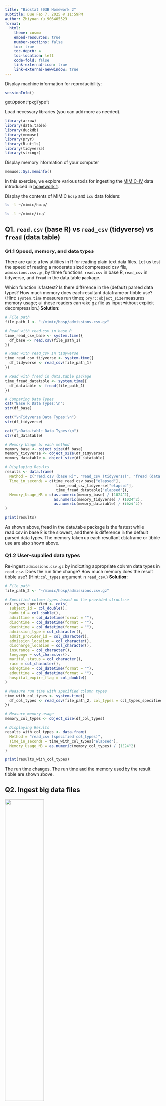 ```yaml
---
title: "Biostat 203B Homework 2"
subtitle: Due Feb 7, 2025 @ 11:59PM
author: Zhiyuan Yu 906405523
format:
  html:
    theme: cosmo
    embed-resources: true
    number-sections: false
    toc: true
    toc-depth: 4
    toc-location: left
    code-fold: false
    link-external-icon: true
    link-external-newwindow: true
---
```


Display machine information for reproducibility:

```r
sessionInfo()
```

getOption("pkgType")

Load necessary libraries (you can add more as needed).

```r
library(arrow)
library(data.table)
library(duckdb)
library(memuse)
library(pryr)
library(R.utils)
library(tidyverse)
library(stringr)
```

Display memory information of your computer

```r
memuse::Sys.meminfo()
```

In this exercise, we explore various tools for ingesting the [MIMIC-IV](https://physionet.org/content/mimiciv/3.1/) data introduced in [homework 1](https://ucla-biostat-203b.github.io/2025winter/hw/hw1/hw1.html).

Display the contents of MIMIC `hosp` and `icu` data folders:

```bash
ls -l ~/mimic/hosp/
```

```bash
ls -l ~/mimic/icu/
```

## Q1. `read.csv` (base R) vs `read_csv` (tidyverse) vs `fread` (data.table)

### Q1.1 Speed, memory, and data types

There are quite a few utilities in R for reading plain text data files. Let us test the speed of reading a moderate sized compressed csv file, `admissions.csv.gz`, by three functions: `read.csv` in base R, `read_csv` in tidyverse, and `fread` in the data.table package.

Which function is fastest? Is there difference in the (default) parsed data types? How much memory does each resultant dataframe or tibble use? (Hint: `system.time` measures run times; `pryr::object_size` measures memory usage; all these readers can take gz file as input without explicit decompression.) 
**Solution:**
```r
# File path
file_path_1 <- "~/mimic/hosp/admissions.csv.gz"

# Read with read.csv in base R
time_read_csv_base <- system.time({
  df_base <- read.csv(file_path_1)
})

# Read with read_csv in tidyverse 
time_read_csv_tidyverse <- system.time({
  df_tidyverse <- read_csv(file_path_1)
})

# Read with fread in data.table package
time_fread_datatable <- system.time({
  df_datatable <- fread(file_path_1)
})

# Comparing Data Types
cat("Base R Data Types:\n")
str(df_base)

cat("\nTidyverse Data Types:\n")
str(df_tidyverse)

cat("\nData.table Data Types:\n")
str(df_datatable)

# Memory Usage by each method
memory_base <- object_size(df_base)
memory_tidyverse <- object_size(df_tidyverse)
memory_datatable <- object_size(df_datatable)

# Displaying Results
results <- data.frame(
  Method = c("read.csv (base R)", "read_csv (tidyverse)", "fread (data.table)"),
  Time_in_seconds = c(time_read_csv_base["elapsed"], 
                       time_read_csv_tidyverse["elapsed"], 
                       time_fread_datatable["elapsed"]),
  Memory_Usage_MB = c(as.numeric(memory_base) / (1024^2),
                      as.numeric(memory_tidyverse) / (1024^2),
                      as.numeric(memory_datatable) / (1024^2))
)

print(results)
```
As shown above, fread in the data.table package is the fastest while read.csv in base R is the slowest, and there is difference in the default parsed data types. The memory taken up each resultant dataframe or tibble use are also shown above.

### Q1.2 User-supplied data types

Re-ingest `admissions.csv.gz` by indicating appropriate column data types in `read_csv`. Does the run time change? How much memory does the result tibble use? (Hint: `col_types` argument in `read_csv`.) 
**Solution:**
```r
# File path
file_path_2 <- "~/mimic/hosp/admissions.csv.gz"

# Specified column types based on the provided structure
col_types_specified <- cols(
  subject_id = col_double(),
  hadm_id = col_double(),
  admittime = col_datetime(format = ""),
  dischtime = col_datetime(format = ""),
  deathtime = col_datetime(format = ""),
  admission_type = col_character(),
  admit_provider_id = col_character(),
  admission_location = col_character(),
  discharge_location = col_character(),
  insurance = col_character(),
  language = col_character(),
  marital_status = col_character(),
  race = col_character(),
  edregtime = col_datetime(format = ""),
  edouttime = col_datetime(format = ""),
  hospital_expire_flag = col_double()
)

# Measure run time with specified column types
time_with_col_types <- system.time({
  df_col_types <- read_csv(file_path_2, col_types = col_types_specified)
})

# Measure memory usage
memory_col_types <- object_size(df_col_types)

# Displaying Results
results_with_col_types <- data.frame(
  Method = "read_csv (specified col_types)",
  Time_in_seconds = time_with_col_types["elapsed"],
  Memory_Usage_MB = as.numeric(memory_col_types) / (1024^2)
)

print(results_with_col_types)
```
The run time changes. The run time and the memory used by the result tibble are shown above.

## Q2. Ingest big data files

<p align="center">

<img src="./bigfile.png" width="50%"/>

</p>

Let us focus on a bigger file, `labevents.csv.gz`, which is about 130x bigger than `admissions.csv.gz`.

```bash
ls -l ~/mimic/hosp/labevents.csv.gz
```

Display the first 10 lines of this file.

```bash
zcat < ~/mimic/hosp/labevents.csv.gz | head -10
```

### Q2.1 Ingest `labevents.csv.gz` by `read_csv`

<p align="center">

<img src="./readr_logo.png" width="20%"/>

</p>

Try to ingest `labevents.csv.gz` using `read_csv`. What happens? If it takes more than 3 minutes on your computer, then abort the program and report your findings.
**Solution:**
```r
#| eval: false
# Set a timer to monitor the performance
start_time <- Sys.time()

# Use tryCatch to handle interruptions
result <- tryCatch({
  df_readr <- read_csv("~/mimic/hosp/labevents.csv.gz")
  end_time <- Sys.time()
  
  # Calculate duration
  duration <- as.numeric(difftime(end_time, start_time, units = "secs"))
  
  cat("Ingestion completed in", duration, "seconds.\n")
  cat("Data dimensions:", dim(df_readr), "\n")
  
  return(df_readr)
}, error = function(e) {
  cat("An error occurred:", e$message, "\n")
  return(NULL)
})
```
My system did not finish the process of ingestion in 3 minutes because my laptop does not have enough memory (RAM) to ingest the large labevents.cvs file.

### Q2.2 Ingest selected columns of `labevents.csv.gz` by `read_csv`

Try to ingest only columns `subject_id`, `itemid`, `charttime`, and `valuenum` in `labevents.csv.gz` using `read_csv`. Does this solve the ingestion issue? (Hint: `col_select` argument in `read_csv`.)
**Solution:**
```r
#| eval: false
# Measure the time for ingestion
start_time <- Sys.time()

# Use tryCatch to handle any potential errors
result <- tryCatch({
  # Ingest only selected columns
  df_selected <- read_csv(
    "~/mimic/hosp/labevents.csv.gz",
    col_select = c(subject_id, itemid, charttime, valuenum)
  )
  
  end_time <- Sys.time()
  
  # Calculate duration
  duration <- as.numeric(difftime(end_time, start_time, units = "secs"))
  
  # Display performance and data information
  cat("Ingestion completed in", duration, "seconds.\n")
  cat("Data dimensions:", dim(df_selected), "\n")
  
  return(df_selected)
}, error = function(e) {
  cat("An error occurred:", e$message, "\n")
  return(NULL)
})
```
My program is forced to terminate again since my laptop still does not have enough RAM to ingest the data even just trying to ingest some specific columns.

### Q2.3 Ingest a subset of `labevents.csv.gz`

<p align="center">

<img src="./linux_logo.png" width="20%"/>

</p>

Our first strategy to handle this big data file is to make a subset of the `labevents` data. Read the [MIMIC documentation](https://mimic.mit.edu/docs/iv/modules/hosp/labevents/) for the content in data file `labevents.csv`.

In later exercises, we will only be interested in the following lab items: creatinine (50912), potassium (50971), sodium (50983), chloride (50902), bicarbonate (50882), hematocrit (51221), white blood cell count (51301), and glucose (50931) and the following columns: `subject_id`, `itemid`, `charttime`, `valuenum`. Write a Bash command to extract these columns and rows from `labevents.csv.gz` and save the result to a new file `labevents_filtered.csv.gz` in the current working directory. (Hint: Use `zcat <` to pipe the output of `labevents.csv.gz` to `awk` and then to `gzip` to compress the output. Do **not** put `labevents_filtered.csv.gz` in Git! To save render time, you can put `#| eval: false` at the beginning of this code chunk. TA will change it to `#| eval: true` before rendering your qmd file.)
**Solution:** 
```bash
#| eval: false
# Show the headers
zcat ~/mimic/hosp/labevents.csv.gz | head -n 1

# Extract the wanted columns and rows and put them into a new file
zcat < ~/mimic/hosp/labevents.csv.gz |
  awk -F, 'BEGIN {OFS=","; print "subject_id,itemid,charttime,valuenum"}
  NR==1 {next}
  ($5 == 50912 || $5 == 50971 || $5 == 50983 || $5 == 50902 ||
   $5 == 50882 || $5 == 51221 || $5 == 51301 || $5 == 50931) {
    print $2, $5, $7, $10
  }' |
  gzip > labevents_filtered.csv.gz
```
The file is created

Display the first 10 lines of the new file `labevents_filtered.csv.gz`. How many lines are in this new file, excluding the header? How long does it take `read_csv` to ingest `labevents_filtered.csv.gz`?

**Solution:**
Display the first 10 lines of the new file excluding header:
```bash
zcat labevents_filtered.csv.gz | head -n 10
```
Count the lines in the new file:
```bash
zcat labevents_filtered.csv.gz | tail -n +2 | wc -l
```
Measure the time it takes `read_csv` to ingest the new file:
```bash
time Rscript -e "read.csv('labevents_filtered.csv.gz')" > /dev/null 2>&1
```

### Q2.4 Ingest `labevents.csv` by Apache Arrow

<p align="center">

<img src="./arrow_logo.png" width="30%"/>

</p>

Our second strategy is to use [Apache Arrow](https://arrow.apache.org/) for larger-than-memory data analytics. Unfortunately Arrow does not work with gz files directly. First decompress `labevents.csv.gz` to `labevents.csv` and put it in the current working directory (do not add it in git!). To save render time, put `#| eval: false` at the beginning of this code chunk. TA will change it to `#| eval: true` when rendering your qmd file.

Then use [`arrow::open_dataset`](https://arrow.apache.org/docs/r/reference/open_dataset.html) to ingest `labevents.csv`, select columns, and filter `itemid` as in Q2.3. How long does the ingest+select+filter process take? Display the number of rows and the first 10 rows of the result tibble, and make sure they match those in Q2.3. (Hint: use `dplyr` verbs for selecting columns and filtering rows.)

Write a few sentences to explain what is Apache Arrow. Imagine you want to explain it to a layman in an elevator.
**Solution:**
First, unzip the labevents.csv.gz file
```bash
#| eval: false
gunzip -k ~/mimic/hosp/labevents.csv.gz
```
Measure the time for ingest + select + filter
```r
time_arrow <- system.time({
  dataset <- arrow::open_dataset("~/mimic/hosp/labevents.csv", format = "csv")
  
  result_tibble <- dataset %>%
    select(subject_id, itemid, charttime, valuenum ) %>%
    filter(itemid %in% c(50912, 50971, 50983, 50902, 50882, 51221, 
                         51301, 50931)) %>%
    collect()
})

print(time_arrow)
```
Then, count the number of rows:
```r
cat("Number of Rows:", nrow(result_tibble), "\n")
```
Lastly, show the first 10 rows:
```r
print(head(result_tibble, 10))
```
Apache Arrow is a method to move and process large amounts of data within a short time. Imagine you bought a large bag of rice from Costco and trying to pour it into a bucket. For most of the time, if you are not strong enough to carry the bag, you would use a small rice cup to shovel the rice cup by cup to the bucket, which could take a long time. Apache Arrow is the method that lets you move the entire bag of rice at once and pour it into the rice bucket, which is more time efficient. It stores data in a format that different tools and programs can understand instantly, making data analysis much faster, especially when dealing with big files that don’t even fit into your computer’s memory.

### Q2.5 Compress `labevents.csv` to Parquet format and ingest/select/filter

<p align="center">

<img src="./parquet_logo.png" width="30%"/>

</p>

Re-write the csv file `labevents.csv` in the binary Parquet format (Hint: [`arrow::write_dataset`](https://arrow.apache.org/docs/r/reference/write_dataset.html).) How large is the Parquet file(s)? How long does the ingest+select+filter process of the Parquet file(s) take? Display the number of rows and the first 10 rows of the result tibble and make sure they match those in Q2.3. (Hint: use `dplyr` verbs for selecting columns and filtering rows.)

Write a few sentences to explain what is the Parquet format. Imagine you want to explain it to a layman in an elevator.
**Solution:**
First, re-write the csv file into binary Parquet format:
```r
# Define the CSV file path and the output Parquet directory
labevents_data <- arrow::open_dataset("~/mimic/hosp/labevents.csv", format = "csv")

# Write to Parquet format
arrow::write_dataset(labevents_data, path = "labevents_parquet", format = "parquet")
```
Then, measure the size of the file:
```bash
du -sh labevents_parquet
```
After that, measure the time for ingest + select + filter
```r
time_parquet <- system.time({
  dataset_parquet <- arrow::open_dataset("labevents_parquet", format = "parquet")

result_tibble_parquet <- dataset_parquet %>%
  select(subject_id, itemid, charttime, valuenum) %>%
  filter(itemid %in% c(50912, 50971, 50983, 50902, 50882, 51221, 
                       51301, 50931)) %>%
  arrange(subject_id, charttime) %>%  # Ensure sorting matches Q2.3
  collect()
})

print(time_parquet)
```
Not stopping here, we are going to display the number of rows:
```r
cat("Number of Rows:", nrow(result_tibble_parquet), "\n")
```
Finally, display the first 10 rows:
```r
print(head(result_tibble_parquet, 10))
```
Parquet is a method that allow people to efficiently store large datasets. It functions like a higly organized, compressed data package which allow users to process the data within a short time. It’s a useful tool useful when dealing with large amount of data since it saves space and speeds up data processing.

### Q2.6 DuckDB

<p align="center">

<img src="./duckdb_logo.png" width="20%"/>

</p>

Ingest the Parquet file, convert it to a DuckDB table by [`arrow::to_duckdb`](https://arrow.apache.org/docs/r/reference/to_duckdb.html), select columns, and filter rows as in Q2.5. How long does the ingest+convert+select+filter process take? Display the number of rows and the first 10 rows of the result tibble and make sure they match those in Q2.3. (Hint: use `dplyr` verbs for selecting columns and filtering rows.)

Write a few sentences to explain what is DuckDB. Imagine you want to explain it to a layman in an elevator.

**Solution:**
First, ingest the Parquet file and convert it to a DuckDB table, and measure the time it takes to finish the process:
```r
parquet_dir <- "labevents_parquet"

process_time <- system.time({
  # Ingest the Parquet dataset
  dataset_parquet <- arrow::open_dataset(parquet_dir, format = "parquet")
  
  # Convert the Arrow dataset to a DuckDB table
  con <- dbConnect(duckdb::duckdb())
  duckdb_table <- arrow::to_duckdb(dataset_parquet, con = con, table_name = "labevents_table")
  
  # Select and filter data
  result_tibble_duckdb <- duckdb_table %>%
    select(subject_id, itemid, charttime, valuenum) %>%
    filter(itemid %in% c(50912, 50971, 50983, 50902, 50882, 51221, 
                         51301, 50931)) %>%
    arrange(subject_id, charttime) %>%  # Ensure the same order as Q2.5
    collect()
})

cat("\nIngest + Convert + Select + Filter Time:\n")
print(process_time)
```
Then, count the number of rows:
```r
cat("\nNumber of Rows:", nrow(result_tibble_duckdb), "\n")
```
Lastly, show the first 10 rows: 
```r
cat("\nFirst 10 Rows:\n")
print(head(result_tibble_duckdb, 10))

# Close DuckDB connection
dbDisconnect(con, shutdown = TRUE)
```
DuckDB is like a lightning-fast, in-memory database that works directly inside your data tools such as R or Python. Consider it as an advanced version of Excel that can handle millions of rows without needing for a big database server. It’s great for doing fast data analysis on laptops and this natural of it makes DuckDB a perfect tool for data scientists to work on large datasets.

## Q3. Ingest and filter `chartevents.csv.gz`

[`chartevents.csv.gz`](https://mimic.mit.edu/docs/iv/modules/icu/chartevents/) contains all the charted data available for a patient. During their ICU stay, the primary repository of a patient’s information is their electronic chart. The `itemid` variable indicates a single measurement type in the database. The `value` variable is the value measured for `itemid`. The first 10 lines of `chartevents.csv.gz` are

```bash
zcat < ~/mimic/icu/chartevents.csv.gz | head -10
```

How many rows? 433 millions.

```bash
#| eval: true
zcat < ~/mimic/icu/chartevents.csv.gz | tail -n +2 | wc -l
```

[`d_items.csv.gz`](https://mimic.mit.edu/docs/iv/modules/icu/d_items/) is the dictionary for the `itemid` in `chartevents.csv.gz`.

```bash
zcat < ~/mimic/icu/d_items.csv.gz | head -10
```

In later exercises, we are interested in the vitals for ICU patients: heart rate (220045), mean non-invasive blood pressure (220181), systolic non-invasive blood pressure (220179), body temperature in Fahrenheit (223761), and respiratory rate (220210). Retrieve a subset of `chartevents.csv.gz` only containing these items, using the favorite method you learnt in Q2.

Document the steps and show code. Display the number of rows and the first 10 rows of the result tibble.
**Solution:**
Step 1: Unzip the file
```bash
#| eval: false
gzip -d -k ~/mimic/icu/chartevents.csv.gz"
```
Step 2: Use arrow::open_dataset to ingest + select + filter the file and show the process time
```r
time_arrow <- system.time({
  dataset <- arrow::open_dataset("~/mimic/icu/chartevents.csv", format = "csv")
  
  result_tibble <- dataset %>%
    select(subject_id, itemid, charttime, valuenum ) %>%
    filter(itemid %in% c(220045, 220181, 220179, 223761, 220210)) %>%
    collect()
})

print(time_arrow)
```
Step 3: count the number of rows:
```r
cat("Number of Rows:", nrow(result_tibble), "\n")
```
Step 4: show the first 10 rows:
```r
print(head(result_tibble, 10))
```
